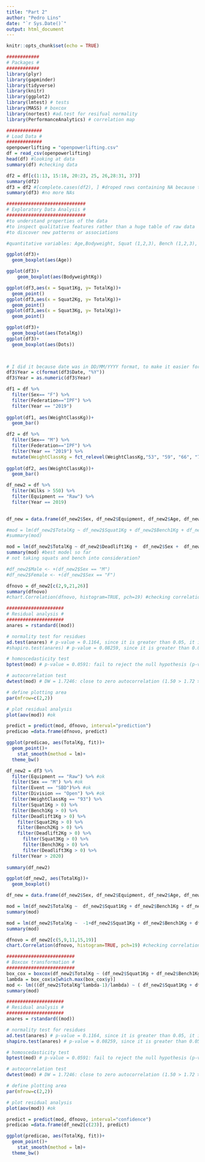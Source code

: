 ```yaml
---
title: "Part 2"
author: "Pedro Lins"
date: "`r Sys.Date()`"
output: html_document
---
```


```r
knitr::opts_chunk$set(echo = TRUE)
```

```r
############
# Packages #
############
library(plyr)
library(gapminder)
library(tidyverse)
library(knitr)
library(ggplot2)
library(lmtest) # tests
library(MASS) # boxcox
library(nortest) #ad.test for resifual normality 
library(PerformanceAnalytics) # correlation map
```

```r
#############
# Load Data #
#############
openpowerlifting = "openpowerlifting.csv" 
df = read_csv(openpowerlifting)
head(df) #looking at data
summary(df) #checking data

df2 = df[c(1:13, 15:18, 20:23, 25, 26,28:31, 37)]
summary(df2)
df3 = df2 #[complete.cases(df2), ] #droped rows containing NA because they can interfere with modeling
summary(df3) #no more NAs
```

```r
#############################
# Exploratory Data Analysis #
#############################
#to understand properties of the data
#to inspect qualitative features rather than a huge table of raw data
#to discover new patterns or associations

#quantitative variables: Age,Bodyweight, Squat (1,2,3), Bench (1,2,3), Deadlift(1,2,3), Total,  Dots, Wilks Glossbrenner, Goodlift, Date, Year

ggplot(df3)+
  geom_boxplot(aes(Age)) 

ggplot(df3)+
    geom_boxplot(aes(BodyweightKg)) 

ggplot(df3,aes(x = Squat1Kg, y= TotalKg))+
  geom_point() 
ggplot(df3,aes(x = Squat2Kg, y= TotalKg))+
  geom_point() 
ggplot(df3,aes(x = Squat3Kg, y= TotalKg))+
  geom_point() 

ggplot(df3)+
  geom_boxplot(aes(TotalKg)) 
ggplot(df3)+
  geom_boxplot(aes(Dots)) 


  
# I did it because date was in DD/MM/YYYY format, to make it easier for analyse, I made it just YYYY. 
df3$Year = c(format(df3$Date, "%Y"))
df3$Year = as.numeric(df3$Year)

df1 = df %>%
  filter(Sex== "F") %>%
  filter(Federation=="IPF") %>%
  filter(Year == "2019")
  
ggplot(df1, aes(WeightClassKg))+
  geom_bar()

df2 = df %>%
  filter(Sex== "M") %>%
  filter(Federation=="IPF") %>%
  filter(Year == "2019") %>%
  mutate(WeightClassKg = fct_relevel(WeightClassKg,"53", "59", "66", "74", "83", "93", "105", "120", "120+"))
  
ggplot(df2, aes(WeightClassKg))+
  geom_bar()


```

```r
df_new2 = df %>%
  filter(Wilks > 550) %>%
  filter(Equipment == "Raw") %>%
  filter(Year == 2019) 
  

df_new = data.frame(df_new2$Sex, df_new2$Equipment, df_new2$Age, df_new2$BodyweightKg, df_new2$Squat1Kg,df_new2$Squat2Kg,df_new2$Squat3Kg,df_new2$Bench1Kg, df_new2$Bench2Kg, df_new2$Bench3Kg, df_new2$Deadlift1Kg,df_new2$Deadlift2Kg,df_new2$Deadlift3Kg, df_new2$TotalKg)

#mod = lm(df_new2$TotalKg ~ df_new2$Squat1Kg + df_new2$Bench1Kg + df_new2$Deadlift1Kg + df_new2$Age + df_new2$Sex +  df_new2$BodyweightKg, df_new)
#summary(mod) 

mod = lm(df_new2$TotalKg ~ df_new2$Deadlift1Kg +  df_new2$Sex +  df_new2$BodyweightKg, df_new)
summary(mod) #best model so far
# not taking squats and bench into consideration?

#df_new2$Male <- +(df_new2$Sex == "M")
#df_new2$Female <- +(df_new2$Sex == "F")

dfnovo = df_new2[c(2,9,21,26)]
summary(dfnovo)
#chart.Correlation(dfnovo, histogram=TRUE, pch=19) #checking correlations


```

```r
#####################
# Residual analysis #
#####################
anares = rstandard((mod))

# normality test for residues
ad.test(anares) # p-value = 0.1164, since it is greater than 0.05, it is normal
#shapiro.test(anares) # p-value = 0.08259, since it is greater than 0.05, it is normal 

# homoscedasticity test
bptest(mod) # p-value = 0.0591: fail to reject the null hypothesis (p-value > 0.05)

# autocorrelation test
dwtest(mod) # DW = 1.7246: close to zero autocorrelation (1.50 > 1.72 > 2.50)

# define plotting area
par(mfrow=c(2,2))

# plot residual analysis
plot(aov(mod)) #ok
```


```r

predict = predict(mod, dfnovo, interval="prediction")
predicao =data.frame(dfnovo, predict)

ggplot(predicao, aes(TotalKg, fit))+
  geom_point()+
    stat_smooth(method = lm)+
  theme_bw()

```

##############################################

```r
df_new2 = df3 %>%
  filter(Equipment == "Raw") %>% #ok
  filter(Sex == "M") %>% #ok
  filter(Event == "SBD")%>% #ok
  filter(Division == "Open") %>% #ok
  filter(WeightClassKg == "93") %>%
  filter(Squat1Kg > 0) %>%
  filter(Bench1Kg > 0) %>%
  filter(Deadlift1Kg > 0) %>%
    filter(Squat2Kg > 0) %>%
    filter(Bench2Kg > 0) %>%
    filter(Deadlift2Kg > 0) %>%
      filter(Squat3Kg > 0) %>%
      filter(Bench3Kg > 0) %>%
      filter(Deadlift3Kg > 0) %>%
  filter(Year > 2020)
  
summary(df_new2)

ggplot(df_new2, aes(TotalKg))+
  geom_boxplot()

df_new = data.frame(df_new2$Sex, df_new2$Equipment, df_new2$Age, df_new2$BodyweightKg, df_new2$Squat1Kg,df_new2$Squat2Kg,df_new2$Squat3Kg,df_new2$Bench1Kg, df_new2$Bench2Kg, df_new2$Bench3Kg, df_new2$Deadlift1Kg,df_new2$Deadlift2Kg,df_new2$Deadlift3Kg, df_new2$TotalKg)

mod = lm(df_new2$TotalKg ~  df_new2$Squat1Kg + df_new2$Bench1Kg + df_new2$Deadlift1Kg + df_new2$Age + df_new2$BodyweightKg, df_new)
summary(mod) 

mod = lm(df_new2$TotalKg ~  -1+df_new2$Squat1Kg + df_new2$Bench1Kg + df_new2$Deadlift1Kg  + df_new2$BodyweightKg, df_new)
summary(mod) 

dfnovo = df_new2[c(5,9,11,15,19)]
chart.Correlation(dfnovo, histogram=TRUE, pch=19) #checking correlations


```

```r
#########################
# Boxcox transformation #
#########################
box_cox = boxcox(df_new2$TotalKg ~ (df_new2$Squat1Kg + df_new2$Bench1Kg + df_new2$Deadlift1Kg + df_new2$BodyweightKg))
lambda = box_cox$x[which.max(box_cox$y)]
mod <- lm(((df_new2$TotalKg^lambda-1)/lambda) ~ ( df_new2$Squat1Kg + df_new2$Bench1Kg + df_new2$Deadlift1Kg + df_new2$BodyweightKg))
summary(mod)
```


```r
#####################
# Residual analysis #
#####################
anares = rstandard((mod))

# normality test for residues
ad.test(anares) # p-value = 0.1164, since it is greater than 0.05, it is normal
shapiro.test(anares) # p-value = 0.08259, since it is greater than 0.05, it is normal 

# homoscedasticity test
bptest(mod) # p-value = 0.0591: fail to reject the null hypothesis (p-value > 0.05)

# autocorrelation test
dwtest(mod) # DW = 1.7246: close to zero autocorrelation (1.50 > 1.72 > 2.50)

# define plotting area
par(mfrow=c(2,2))

# plot residual analysis
plot(aov(mod)) #ok
```


```r

predict = predict(mod, dfnovo, interval="confidence")
predicao =data.frame(df_new2[c(23)], predict)

ggplot(predicao, aes(TotalKg, fit))+
  geom_point()+
    stat_smooth(method = lm)+
  theme_bw()

```